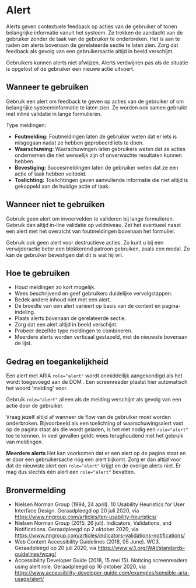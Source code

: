 
# Alert

<StorybookComponent />

Alerts geven contextuele feedback op acties van de gebruiker of tonen belangrijke informatie vanuit het systeem. Ze trekken de aandacht van de gebruiker zonder de taak van de gebruiker te onderbreken. Het is aan te raden om alerts bovenaan de gerelateerde sectie te laten zien. Zorg dat feedback als gevolg van een gebruikersactie altijd in beeld verschijnt.

Gebruikers kunnen alerts niet afwijzen. Alerts verdwijnen pas als de situatie is opgelost of de gebruiker een nieuwe actie uitvoert.

## Wanneer te gebruiken

Gebruik een alert om feedback te geven op acties van de gebruiker of om belangrijke systeeminformatie te laten zien. Ze worden ook samen gebruikt met inline validatie in lange formulieren.

Type meldingen:

- **Foutmelding:** Foutmeldingen laten de gebruiker weten dat er iets is misgegaan nadat ze hebben geprobeerd iets te doen.
- **Waarschuwing:** Waarschuwingen laten gebruikers weten dat ze acties ondernemen die niet wenselijk zijn of onverwachte resultaten kunnen hebben.
- **Bevestiging:** Succesmeldingen laten de gebruiker weten dat ze een actie of taak hebben voltooid.
- **Toelichting:** Toelichtingen geven aanvullende informatie die niet altijd is gekoppeld aan de huidige actie of taak.

## Wanneer niet te gebruiken

Gebruik geen alert om invoervelden te valideren bij lange formulieren. Gebruik dan altijd in-line validatie op veldniveau. Zet het eventueel naast een alert met het overzicht van foutmeldingen bovenaan het formulier.

Gebruik ook geen alert voor destructieve acties. Zo kunt u bij een verwijderactie beter een blokkerend patroon gebruiken, zoals een modal. Zo kan de gebruiker bevestigen dat dit is wat hij wil.

## Hoe te gebruiken

- Houd meldingen zo kort mogelijk.
- Wees beschrijvend en geef gebruikers duidelijke vervolgstappen.
- Bedek andere inhoud niet met een alert.
- De breedte van een alert varieert op basis van de context en pagina-indeling.
- Plaats alerts bovenaan de gerelateerde sectie.
- Zorg dat een alert altijd in beeld verschijnt.
- Probeer dezelfde type meldingen te combineren.
- Meerdere alerts worden verticaal gestapeld, met de nieuwste bovenaan de lijst.

## Gedrag en toegankelijkheid

Een alert met ARIA `role="alert"` wordt onmiddellijk aangekondigd als het wordt toegevoegd aan de DOM . Een screenreader plaatst hier automatisch het woord 'melding' voor.

Gebruik `role="alert"` alleen als de melding verschijnt als gevolg van een actie door de gebruiker.

Vraag jezelf altijd af wanneer de flow van de gebruiker moet worden onderbroken. Bijvoorbeeld als een toelichting of waarschuwingsalert vast op de pagina staat als die wordt geladen, is het niet nodig een `role="alert"` toe te kennen. In veel gevallen geldt: wees terughoudend met het gebruik van meldingen.

**Meerdere alerts**
Het kan voorkomen dat er een alert op de pagina staat en er door een gebruikersactie nóg een alert bijkomt. Zorg er dan altijd voor dat de nieuwste alert een `role="alert"` krijgt en de overige alerts niet. Er mag dus slechts één alert een `role="alert"` bevatten.

## Bronvermelding

- Nielsen Norman Group (1994, 24 april). 10 Usability Heuristics for User Interface Design. Geraadpleegd op 20 juli 2020, via https://www.nngroup.com/articles/ten-usability-heuristics/
- Nielsen Norman Group (2015, 26 juli). Indicators, Validations, and Notifications. Geraadpleegd op 2 oktober 2020, via https://www.nngroup.com/articles/indicators-validations-notifications/
- Web Content Accessibility Guidelines (2018, 05 June). WC3. Geraadpleegd op 20 juli 2020, via https://www.w3.org/WAI/standards-guidelines/wcag/
- Accessibility Developer Guide (2018, 15 mei 15). Noticing screenreaders using alert role. Geraadpleegd op 16 oktober 2020, via https://www.accessibility-developer-guide.com/examples/sensible-aria-usage/alert/
